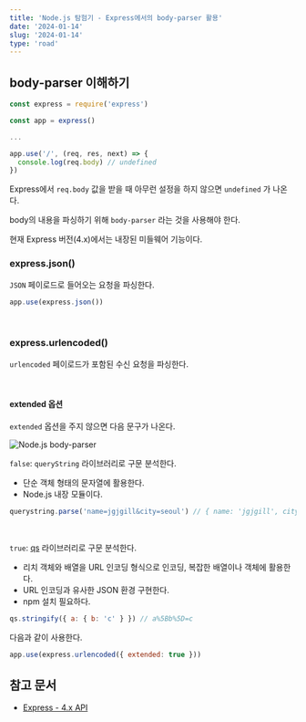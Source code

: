 ```yaml
---
title: 'Node.js 탐험기 - Express에서의 body-parser 활용'
date: '2024-01-14'
slug: '2024-01-14'
type: 'road'
---
```


## body-parser 이해하기

```js
const express = require('express')

const app = express()

...

app.use('/', (req, res, next) => {
  console.log(req.body) // undefined
})
```

Express에서 `req.body` 값을 받을 때 아무런 설정을 하지 않으면 `undefined` 가 나온다.

body의 내용을 파싱하기 위해 `body-parser` 라는 것을 사용해야 한다.

현재 Express 버전(4.x)에서는 내장된 미들웨어 기능이다.

### express.json()

`JSON` 페이로드로 들어오는 요청을 파싱한다.

```js
app.use(express.json())
```

<br />

### express.urlencoded()

`urlencoded` 페이로드가 포함된 수신 요청을 파싱한다.

<br />

#### extended 옵션

`extended` 옵션을 주지 않으면 다음 문구가 나온다.

<Image
  src="https://raw.githubusercontent.com/jgjgill/blog/main/roads/images/node-js-body-parser.png"
  alt="Node.js body-parser"
/>

`false`: `queryString` 라이브러리로 구문 분석한다.

- 단순 객체 형태의 문자열에 활용한다.
- Node.js 내장 모듈이다.

```js
querystring.parse('name=jgjgill&city=seoul') // { name: 'jgjgill', city: 'seoul' }
```

<br />

`true`: [qs](https://www.npmjs.com/package/qs) 라이브러리로 구문 분석한다.

- 리치 객체와 배열을 URL 인코딩 형식으로 인코딩, 복잡한 배열이나 객체에 활용한다.
- URL 인코딩과 유사한 JSON 환경 구현한다.
- npm 설치 필요하다.

```js
qs.stringify({ a: { b: 'c' } }) // a%5Bb%5D=c
```

다음과 같이 사용한다.

```js
app.use(express.urlencoded({ extended: true }))
```

## 참고 문서

- [Express - 4.x API](https://expressjs.com/en/4x/api.html)
